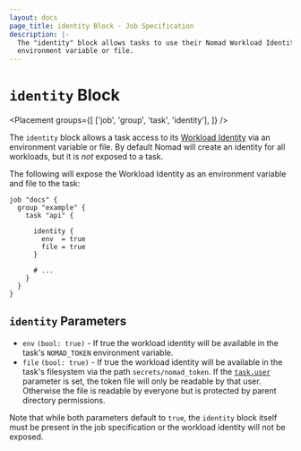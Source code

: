 ```yaml
---
layout: docs
page_title: identity Block - Job Specification
description: |-
  The "identity" block allows tasks to use their Nomad Workload Identity via an
  environment variable or file.
---
```


# `identity` Block

<Placement
  groups={[
    ['job', 'group', 'task', 'identity'],
  ]}
/>

The `identity` block allows a task access to its [Workload Identity][] via an
environment variable or file. By default Nomad will create an identity for all
workloads, but it is *not* exposed to a task.

The following will expose the Workload Identity as an environment variable and
file to the task:

```hcl
job "docs" {
  group "example" {
    task "api" {

      identity {
        env  = true
        file = true
      }

      # ...
    }
  }
}
```

## `identity` Parameters

- `env` `(bool: true)` - If true the workload identity will be available in the
  task's `NOMAD_TOKEN` environment variable.
- `file` `(bool: true)` - If true the workload identity will be available in
  the task's filesystem via the path `secrets/nomad_token`. If the
  [`task.user`][taskuser] parameter is set, the token file will only be
  readable by that user. Otherwise the file is readable by everyone but is
  protected by parent directory permissions.

Note that while both parameters default to `true`, the `identity` block itself
must be present in the job specification or the workload identity will not be
exposed.

[taskuser]: /nomad/docs/job-specification/task#user "Nomad task Block"
[Workload Identity]: /nomad/docs/concepts/workload-identity "Nomad Workload Identity"
